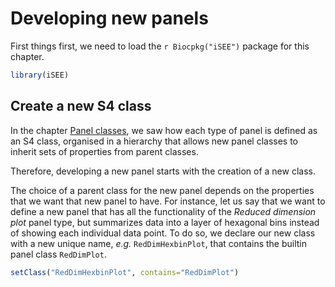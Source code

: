 # Developing new panels {#developing}

First things first, we need to load the `r Biocpkg("iSEE")` package for this chapter.

```r
library(iSEE)
```


## Create a new S4 class

In the chapter [Panel classes](#panels), we saw how each type of panel is defined as an S4 class, organised in a hierarchy that allows new panel classes to inherit sets of properties from parent classes.

Therefore, developing a new panel starts with the creation of a new class.

The choice of a parent class for the new panel depends on the properties that we want that new panel to have.
For instance, let us say that we want to define a new panel that has all the functionality of the _Reduced dimension plot_ panel type, but summarizes data into a layer of hexagonal bins instead of showing each individual data point.
To do so, we declare our new class with a new unique name, _e.g._ `RedDimHexbinPlot`, that contains the builtin panel class `RedDimPlot`.

```r
setClass("RedDimHexbinPlot", contains="RedDimPlot")
```

<!-- TODO:
override the .getEncodedName and .getFullName methods
potentially, at that point users could already launch a GUI to see the result
-->

<!-- TODO:
second fastest visual result:
override the plotting function
-->

<!-- TODO: add a UI (preferably that affects XY) -->

<!-- TODO: add an observer -->

<!-- TODO: override the XY data logic -->

<!-- TODO: override the plot logic (again, see above) -->
